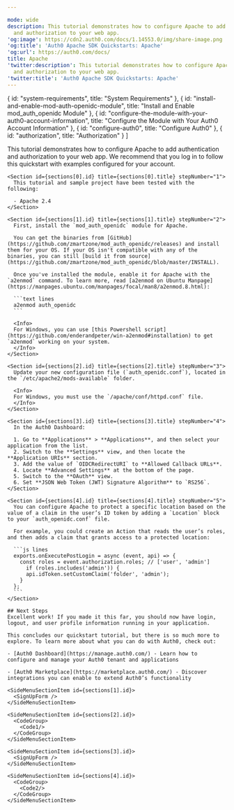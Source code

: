 ```yaml
---

mode: wide
description: This tutorial demonstrates how to configure Apache to add authentication
  and authorization to your web app.
'og:image': https://cdn2.auth0.com/docs/1.14553.0/img/share-image.png
'og:title': 'Auth0 Apache SDK Quickstarts: Apache'
'og:url': https://auth0.com/docs/
title: Apache
'twitter:description': This tutorial demonstrates how to configure Apache to add authentication
  and authorization to your web app.
'twitter:title': 'Auth0 Apache SDK Quickstarts: Apache'
---
```


  { id: "system-requirements", title: "System Requirements" },
  { id: "install-and-enable-mod-auth-openidc-module", title: "Install and Enable mod_auth_openidc Module" },
  { id: "configure-the-module-with-your-auth0-account-information", title: "Configure the Module with Your Auth0 Account Information" },
  { id: "configure-auth0", title: "Configure Auth0" },
  { id: "authorization", title: "Authorization" }
]

<Recipe>
  <Content>
    This tutorial demonstrates how to configure Apache to add authentication and authorization to your web app. We recommend that you log in to follow this quickstart with examples configured for your account.

    <Section id={sections[0].id} title={sections[0].title} stepNumber="1">
      This tutorial and sample project have been tested with the following:

      - Apache 2.4
    </Section>

    <Section id={sections[1].id} title={sections[1].title} stepNumber="2">
      First, install the `mod_auth_openidc` module for Apache.

      You can get the binaries from [GitHub](https://github.com/zmartzone/mod_auth_openidc/releases) and install them for your OS. If your OS isn't compatible with any of the binaries, you can still [build it from source](https://github.com/zmartzone/mod_auth_openidc/blob/master/INSTALL).

      Once you've installed the module, enable it for Apache with the `a2enmod` command. To learn more, read [a2enmod on Ubuntu Manpage](https://manpages.ubuntu.com/manpages/focal/man8/a2enmod.8.html):

      ```text lines
      a2enmod auth_openidc
      ```

      <Info>
      For Windows, you can use [this Powershell script](https://github.com/enderandpeter/win-a2enmod#installation) to get `a2enmod` working on your system.
      </Info>
    </Section>

    <Section id={sections[2].id} title={sections[2].title} stepNumber="3">
      Update your new configuration file (`auth_openidc.conf`), located in the `/etc/apache2/mods-available` folder.

      <Info>
      For Windows, you must use the `/apache/conf/httpd.conf` file.
      </Info>
    </Section>

    <Section id={sections[3].id} title={sections[3].title} stepNumber="4">
      In the Auth0 Dashboard:

      1. Go to **Applications** > **Applications**, and then select your application from the list.
      2. Switch to the **Settings** view, and then locate the **Application URIs** section.
      3. Add the value of `OIDCRedirectURI` to **Allowed Callback URLs**.
      4. Locate **Advanced Settings** at the bottom of the page.
      5. Switch to the **OAuth** view.
      6. Set **JSON Web Token (JWT) Signature Algorithm** to `RS256`.
    </Section>

    <Section id={sections[4].id} title={sections[4].title} stepNumber="5">
      You can configure Apache to protect a specific location based on the value of a claim in the user’s ID token by adding a `Location` block to your `auth_openidc.conf` file.

      For example, you could create an Action that reads the user’s roles, and then adds a claim that grants access to a protected location:

      ```js lines
      exports.onExecutePostLogin = async (event, api) => {
        const roles = event.authorization.roles; // ['user', 'admin']
          if (roles.includes('admin')) {
          api.idToken.setCustomClaim('folder', 'admin');
        }
      };
      ```
    </Section>

    ## Next Steps
    Excellent work! If you made it this far, you should now have login, logout, and user profile information running in your application.

    This concludes our quickstart tutorial, but there is so much more to explore. To learn more about what you can do with Auth0, check out:

    - [Auth0 Dashboard](https://manage.auth0.com/) - Learn how to configure and manage your Auth0 tenant and applications

    - [Auth0 Marketplace](https://marketplace.auth0.com/) - Discover integrations you can enable to extend Auth0’s functionality
  </Content>

  <SideMenu sections={sections}>
    <SideMenuSectionItem id={sections[0].id}>
      <SignUpForm />
    </SideMenuSectionItem>

    <SideMenuSectionItem id={sections[1].id}>
      <SignUpForm />
    </SideMenuSectionItem>

    <SideMenuSectionItem id={sections[2].id}>
      <CodeGroup>
        <Code1/>
      </CodeGroup>
    </SideMenuSectionItem>

    <SideMenuSectionItem id={sections[3].id}>
      <SignUpForm />
    </SideMenuSectionItem>

    <SideMenuSectionItem id={sections[4].id}>
      <CodeGroup>
        <Code2/>
      </CodeGroup>
    </SideMenuSectionItem>

  </SideMenu>
</Recipe>
